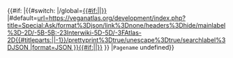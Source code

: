 <noinclude>
{{X/Template
|description=This template adds a link that adapts to translation and transclusion across wikis.

Call the template like this: <code><nowiki>{{Link|Some_page|Link_text}}</nowiki></code>

==== On Atlas Global ====

On Atlas Global, the template utilizes <code><nowiki>Special:MyLanguage/{{{1}}}</nowiki></code>; i.e. the correct translation will be selected.

==== On other Vegan Atla sites ====

When pages are transcluded from Atlas Global to another Vegan Atlas site, internally linked pages won't always have the same page name (e.g., when the wiki has a different language), resulting in red/dead links. This template solves that issue by requesting the correct pagename from the global wiki via SMW query. The correct pagename is a SMW property of the transcluded page and is defined on the global wiki within the [[Template:X/Interwiki|Interwiki template]] (which contains the correct page names anyway!).

|templates=
{{X/Template/Template|1|template=Link}}
{{X/Template/Template|2|template=X/Interwiki}}
|extensions=
{{X/Template/Extension|extension=Semantic_MediaWiki}}
{{X/Template/Extension|extension=External_Data}}
|templatedata=
<templatedata>
{
    "description": "",
    "params": {
        "1": {
            "label": "Pagename",
            "type": "wiki-page-name",
            "required": true,
            "description": "Pagename of the link target"
        },
        "2": {
            "label": "Link text",
            "type": "string",
            "description": "Link text (label)."
        }
    }
}
</templatedata>
}}</noinclude><includeonly>{{#if: {{{1|}}}
|{{#switch: {{SCRIPTPATH}}
|/global=[[Special:MyLanguage/{{{1}}}|{{#if:{{{2|}}}|{{{2}}}|{{{1}}}}}]]
|#default=[[{{#external_value:fulltext
|url=https://veganatlas.org/development/index.php?title=Special:Ask/format%3Djson/link%3Dnone/headers%3Dhide/mainlabel%3D-2D/-5B-5B:{{X/Encoder|{{{1}}}}}-23Interwiki-5D-5D/-3FAtlas-2D{{#titleparts:{{SCRIPTPATH}}||-1}}/prettyprint%3Dtrue/unescape%3Dtrue/searchlabel%3DJSON
|format=JSON
}}{{#if:{{{2|}}}|{{{2}}}|{{{1}}}}}]]
}}
|<code>Pagename</code> undefined}}